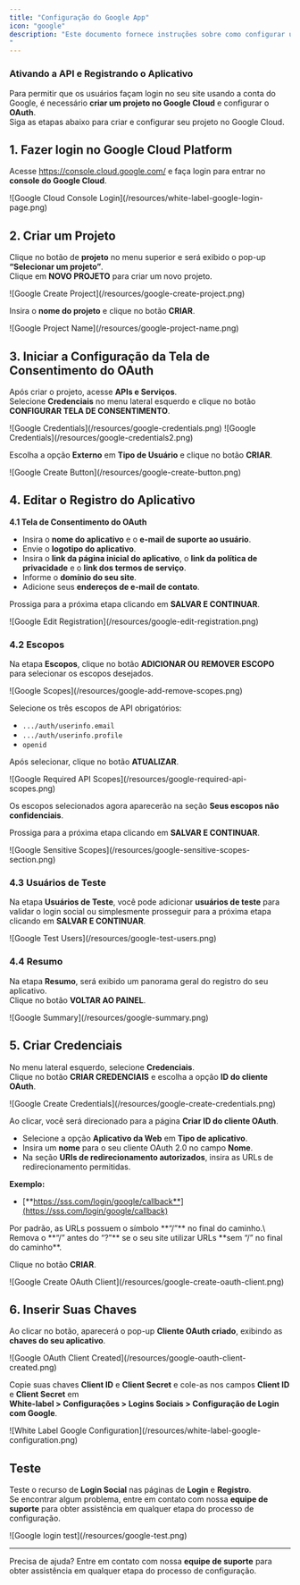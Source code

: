 ```yaml
---
title: "Configuração do Google App"
icon: "google"
description: "Este documento fornece instruções sobre como configurar um aplicativo do Google para que os usuários possam fazer login ou se registrar usando o Google em seu site.
"
---
```


### Ativando a API e Registrando o Aplicativo

Para permitir que os usuários façam login no seu site usando a conta do Google, é necessário **criar um projeto no Google Cloud** e configurar o **OAuth**.\
Siga as etapas abaixo para criar e configurar seu projeto no Google Cloud.

## 1. Fazer login no Google Cloud Platform

Acesse https://console.cloud.google.com/ e faça login para entrar no **console do Google Cloud**.

<Frame>
  ![Google Cloud Console Login](/resources/white-label-google-login-page.png)
</Frame>

## 2. Criar um Projeto

Clique no botão de **projeto** no menu superior e será exibido o pop-up **“Selecionar um projeto”**.\
Clique em **NOVO PROJETO** para criar um novo projeto.

<Frame>
  ![Google Create Project](/resources/google-create-project.png)
</Frame>

Insira o **nome do projeto** e clique no botão **CRIAR**.

<Frame>
  ![Google Project Name](/resources/google-project-name.png)
</Frame>

## 3. Iniciar a Configuração da Tela de Consentimento do OAuth

Após criar o projeto, acesse **APIs e Serviços**.\
Selecione **Credenciais** no menu lateral esquerdo e clique no botão **CONFIGURAR TELA DE CONSENTIMENTO**.

<Frame>
  ![Google Credentials](/resources/google-credentials.png)
</Frame>

<Frame>
  ![Google Credentials](/resources/google-credentials2.png)
</Frame>

Escolha a opção **Externo** em **Tipo de Usuário** e clique no botão **CRIAR**.

<Frame>
  ![Google Create Button](/resources/google-create-button.png)
</Frame>

## 4. Editar o Registro do Aplicativo

**4.1 Tela de Consentimento do OAuth**

- Insira o **nome do aplicativo** e o **e-mail de suporte ao usuário**.
- Envie o **logotipo do aplicativo**.
- Insira o **link da página inicial do aplicativo**, o **link da política de privacidade** e o **link dos termos de serviço**.
- Informe o **domínio do seu site**.
- Adicione seus **endereços de e-mail de contato**.

Prossiga para a próxima etapa clicando em **SALVAR E CONTINUAR**.

<Frame>
  ![Google Edit Registration](/resources/google-edit-registration.png)
</Frame>

### **4.2 Escopos**

Na etapa **Escopos**, clique no botão **ADICIONAR OU REMOVER ESCOPO** para selecionar os escopos desejados.

<Frame>
  ![Google Scopes](/resources/google-add-remove-scopes.png)
</Frame>

Selecione os três escopos de API obrigatórios:

- `.../auth/userinfo.email`
- `.../auth/userinfo.profile`
- `openid`

Após selecionar, clique no botão **ATUALIZAR**.

<Frame>
  ![Google Required API Scopes](/resources/google-required-api-scopes.png)
</Frame>

Os escopos selecionados agora aparecerão na seção **Seus escopos não confidenciais**.

Prossiga para a próxima etapa clicando em **SALVAR E CONTINUAR**.

<Frame>
  ![Google Sensitive Scopes](/resources/google-sensitive-scopes-section.png)
</Frame>

### **4.3 Usuários de Teste**

Na etapa **Usuários de Teste**, você pode adicionar **usuários de teste** para validar o login social ou simplesmente prosseguir para a próxima etapa clicando em **SALVAR E CONTINUAR**.

<Frame>
  ![Google Test Users](/resources/google-test-users.png)
</Frame>

### **4.4 Resumo**

Na etapa **Resumo**, será exibido um panorama geral do registro do seu aplicativo.\
Clique no botão **VOLTAR AO PAINEL**.

<Frame>
  ![Google Summary](/resources/google-summary.png)
</Frame>

## 5. Criar Credenciais

No menu lateral esquerdo, selecione **Credenciais**.\
Clique no botão **CRIAR CREDENCIAIS** e escolha a opção **ID do cliente OAuth**.

<Frame>
  ![Google Create Credentials](/resources/google-create-credentials.png)
</Frame>

Ao clicar, você será direcionado para a página **Criar ID do cliente OAuth**.

- Selecione a opção **Aplicativo da Web** em **Tipo de aplicativo**.
- Insira um **nome** para o seu cliente OAuth 2.0 no campo **Nome**.
- Na seção **URIs de redirecionamento autorizados**, insira as URLs de redirecionamento permitidas.

**Exemplo:**

- [**https://sss.com/login/google/callback**](https://sss.com/login/google/callback)

<Note>
  Por padrão, as URLs possuem o símbolo **“/”** no final do caminho.\
  Remova o **“/” antes do “?”** se o seu site utilizar URLs **sem “/” no final do caminho**.
</Note>

Clique no botão **CRIAR**.

<Frame>
  ![Google Create OAuth Client](/resources/google-create-oauth-client.png)
</Frame>

## 6. Inserir Suas Chaves

Ao clicar no botão, aparecerá o pop-up **Cliente OAuth criado**, exibindo as **chaves do seu aplicativo**.

<Frame>
  ![Google OAuth Client Created](/resources/google-oauth-client-created.png)
</Frame>

Copie suas chaves **Client ID** e **Client Secret** e cole-as nos campos **Client ID** e **Client Secret** em\
**White-label \> Configurações \> Logins Sociais \> Configuração de Login com Google**.

<Frame>
  ![White Label Google Configuration](/resources/white-label-google-configuration.png)
</Frame>

## **Teste**

Teste o recurso de **Login Social** nas páginas de **Login** e **Registro**.\
Se encontrar algum problema, entre em contato com nossa **equipe de suporte** para obter assistência em qualquer etapa do processo de configuração.

<Frame>
  ![Google login test](/resources/google-test.png)
</Frame>

---

Precisa de ajuda? Entre em contato com nossa **equipe de suporte** para obter assistência em qualquer etapa do processo de configuração.